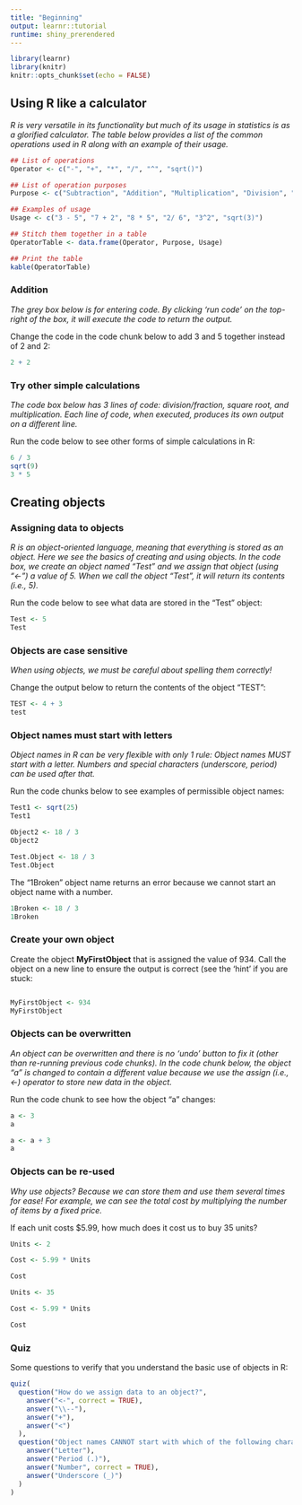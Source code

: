 ---
title: "Beginning"
output: learnr::tutorial
runtime: shiny_prerendered
---

```{r setup, include=FALSE}
library(learnr)
library(knitr)
knitr::opts_chunk$set(echo = FALSE)
```

## Using R like a calculator

*R is very versatile in its functionality but much of its usage in statistics is as a glorified calculator. The table below provides a list of the common operations used in R along with an example of their usage.*

```{r}

## List of operations
Operator <- c("-", "+", "*", "/", "^", "sqrt()")

## List of operation purposes
Purpose <- c("Subtraction", "Addition", "Multiplication", "Division", "Exponent", "Square root")

## Examples of usage
Usage <- c("3 - 5", "7 + 2", "8 * 5", "2/ 6", "3^2", "sqrt(3)")

## Stitch them together in a table
OperatorTable <- data.frame(Operator, Purpose, Usage)

## Print the table
kable(OperatorTable)
```


### Addition

*The grey box below is for entering code. By clicking 'run code' on the top-right of the box, it will execute the code to return the output.*

Change the code in the code chunk below to add 3 and 5 together instead of 2 and 2:

```{r two-plus-two, exercise=TRUE}
2 + 2
```

### Try other simple calculations

*The code box below has 3 lines of code: division/fraction, square root, and multiplication. Each line of code, when executed, produces its own output on a different line.*

Run the code below to see other forms of simple calculations in R:

```{r add-function, exercise=TRUE}
6 / 3
sqrt(9)
3 * 5
```

## Creating objects

### Assigning data to objects

*R is an object-oriented language, meaning that everything is stored as an object. Here we see the basics of creating and using objects. In the code box, we create an object named "Test" and we assign that object (using "<-") a value of 5. When we call the object "Test", it will return its contents (i.e., 5).*

Run the code below to see what data are stored in the "Test" object:

```{r assign-test, exercise=TRUE}
Test <- 5
Test
```


### Objects are case sensitive

*When using objects, we must be careful about spelling them correctly!*

Change the output below to return the contents of the object "TEST":

```{r case-sensitive-object, exercise = TRUE}
TEST <- 4 + 3
test
```

### Object names must start with letters

*Object names in R can be very flexible with only 1 rule: Object names MUST start with a letter. Numbers and special characters (underscore, period) can be used after that.*

Run the code chunks below to see examples of permissible object names:

```{r object1, exercise = TRUE}
Test1 <- sqrt(25)
Test1
```

```{r object2, exercise = TRUE}
Object2 <- 18 / 3
Object2
```

```{r object3, exercise = TRUE}
Test.Object <- 18 / 3
Test.Object
```

The "1Broken" object name returns an error because we cannot start an object name with a number.

```{r object4, exercise = TRUE}
1Broken <- 18 / 3
1Broken
```

### Create your own object

Create the object **MyFirstObject** that is assigned the value of 934. Call the object on a new line to ensure the output is correct (see the 'hint' if you are stuck:

```{r create-own-object, exercise = TRUE, exercise.eval = TRUE}

```


```{r create-own-object-hint}
MyFirstObject <- 934
MyFirstObject
```

### Objects can be overwritten

*An object can be overwritten and there is no 'undo' button to fix it (other than re-running previous code chunks). In the code chunk below, the object "a" is changed to contain a different value because we use the assign (i.e., <-) operator to store new data in the object.*

Run the code chunk to see how the object "a" changes:

```{r overwrite-objects, exercise = TRUE}
a <- 3
a

a <- a + 3
a

```

### Objects can be re-used

*Why use objects? Because we can store them and use them several times for ease! For example, we can see the total cost by multiplying the number of items by a fixed price.*

If each unit costs $5.99, how much does it cost us to buy 35 units? 
```{r cost-objects, exercise = TRUE, exercise.eval = TRUE}

Units <- 2

Cost <- 5.99 * Units

Cost
```

```{r cost-objects-hint}
Units <- 35

Cost <- 5.99 * Units

Cost
```

### Quiz

Some questions to verify that you understand the basic use of objects in R:

```{r quiz}
quiz(
  question("How do we assign data to an object?",
    answer("<-", correct = TRUE),
    answer("\\--"),
    answer("+"),
    answer("<")
  ),
  question("Object names CANNOT start with which of the following characters?",
    answer("Letter"),
    answer("Period (.)"),
    answer("Number", correct = TRUE),
    answer("Underscore (_)")
  )
)
```
